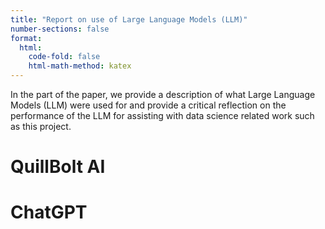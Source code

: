 ```yaml
---
title: "Report on use of Large Language Models (LLM)"
number-sections: false
format:
  html: 
    code-fold: false
    html-math-method: katex
---
```


In the part of the paper, we provide a description of what Large Language Models (LLM) were used for and provide a critical reflection on the performance of the LLM for assisting with data science related work such as this project.

# QuillBolt AI

# ChatGPT
